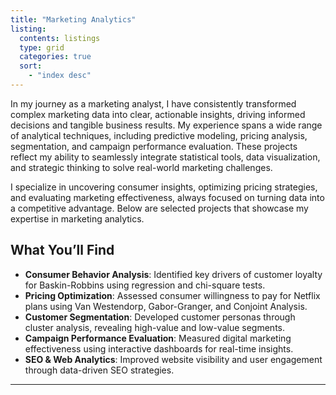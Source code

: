 ```yaml
---
title: "Marketing Analytics"
listing: 
  contents: listings
  type: grid
  categories: true
  sort: 
    - "index desc"
---
```


In my journey as a marketing analyst, I have consistently transformed complex marketing data into clear, actionable insights, driving informed decisions and tangible business results. My experience spans a wide range of analytical techniques, including predictive modeling, pricing analysis, segmentation, and campaign performance evaluation. These projects reflect my ability to seamlessly integrate statistical tools, data visualization, and strategic thinking to solve real-world marketing challenges.

I specialize in uncovering consumer insights, optimizing pricing strategies, and evaluating marketing effectiveness, always focused on turning data into a competitive advantage. Below are selected projects that showcase my expertise in marketing analytics.

## What You’ll Find

-   **Consumer Behavior Analysis**: Identified key drivers of customer loyalty for Baskin-Robbins using regression and chi-square tests.
-   **Pricing Optimization**: Assessed consumer willingness to pay for Netflix plans using Van Westendorp, Gabor-Granger, and Conjoint Analysis.
-   **Customer Segmentation**: Developed customer personas through cluster analysis, revealing high-value and low-value segments.
-   **Campaign Performance Evaluation**: Measured digital marketing effectiveness using interactive dashboards for real-time insights.
-   **SEO & Web Analytics**: Improved website visibility and user engagement through data-driven SEO strategies.

------------------------------------------------------------------------
